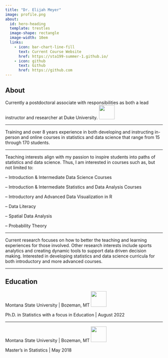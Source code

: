 ```yaml
---
title: "Dr. Elijah Meyer"
image: profile.png
about:
  id: hero-heading
  template: trestles
  image-shape: rectangle
  image-width: 10em
  links:
    - icon: bar-chart-line-fill
      text: Current Course Website
      href: https://sta199-summer-1.github.io/
    - icon: github
      text: Github
      href: https://github.com
---
```


## About

Currently a postdoctoral associate with responsibilities as both a lead instructor and researcher at Duke University. ![](Duke-University-Logo.png){width="50" height="45" fig-align="right"} 

<hr/>

Training and over 8 years experience in both developing and instructing in-person and online courses in statistics and data science that range from 15 through 170 students. 

<hr/>

Teaching interests align with my passion to inspire students into paths of statistics and data science. Thus, I am interested in courses such as, but not limited to: 

-- Introduction & Intermediate Data Science Courses 

-- Introduction & Intermediate Statistics and Data Analysis Courses 

-- Introductory and Advanced Data Visualization in R 

-- Data Literacy 

-- Spatial Data Analysis 

-- Probability Theory 

<hr/>

Current research focuses on how to better the teaching and learning experiences for those involved. Other research interests include sports analytics and creating dynamic tools to support data driven decision making. Interested in developing statistics and data
science curricula for both introductory and more advanced courses. 

<hr/>

## Education 

Montana State University | Bozeman, MT ![](MontanaStateUniversity_Icon.png){width="50" height="50" fig-align="right"}

Ph.D. in Statistics with a focus in Education | August 2022

<hr/>

Montana State University | Bozeman, MT ![](MontanaStateUniversity_Icon.png){width="50" height="50" fig-align="right"}

Master's in Statistics | May 2018




